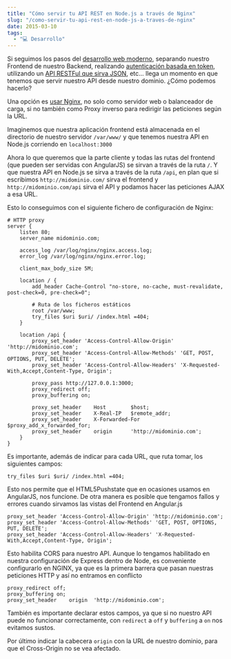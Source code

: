 ```yaml
---
title: "Cómo servir tu API REST en Node.js a través de Nginx"
slug: "/como-servir-tu-api-rest-en-node-js-a-traves-de-nginx"
date: 2015-03-10
tags:
  - "💻 Desarrollo"
---
```

Si seguimos los pasos del [desarrollo web moderno](http://www.slideshare.net/CarlosAzaustre/curso-de-desarrollo-web-de-platzi), separando nuestro Frontend de nuestro Backend, realizando [autenticación basada en token](/que-es-la-autenticacion-con-token/), utilizando un [API RESTFul que sirva JSON](/como-crear-una-api-rest-usando-node-js), etc... llega un momento en que tenemos que servir nuestro API desde nuestro dominio. ¿Cómo podemos hacerlo?

Una opción es [usar Nginx](/como-configurar-nginx-con-node-js-en-produccion/), no solo como servidor web o balanceador de carga, si no también como Proxy inverso para redirigir las peticiones según la URL.

Imaginemos que nuestra aplicación frontend está almacenada en el directorio de nuestro servidor `/var/www/` y que tenemos nuestra API en Node.js corriendo en `localhost:3000`

Ahora lo que queremos que la parte cliente y todas las rutas del frontend (que pueden ser servidas con AngularJS) se sirvan a través de la ruta `/`. Y que nuestra API en Node.js se sirva a través de la ruta `/api`, en plan que si escribimos `http://midominio.com/` sirva el frontend y `http://midominio.com/api` sirva el API y podamos hacer las peticiones AJAX a esa URL.

Esto lo conseguimos con el siguiente fichero de configuración de Nginx:

```shell
# HTTP proxy
server {
	listen 80;
	server_name midominio.com;

	access_log /var/log/nginx/nginx.access.log;
	error_log /var/log/nginx/nginx.error.log;

	client_max_body_size 5M;

	location / {
		add_header Cache-Control "no-store, no-cache, must-revalidate, post-check=0, pre-check=0";

		# Ruta de los ficheros estáticos
		root /var/www;
		try_files $uri $uri/ /index.html =404;
	}

	location /api {
		proxy_set_header 'Access-Control-Allow-Origin' 'http://midominio.com';
		proxy_set_header 'Access-Control-Allow-Methods' 'GET, POST, OPTIONS, PUT, DELETE';
		proxy_set_header 'Access-Control-Allow-Headers' 'X-Requested-With,Accept,Content-Type, Origin';

		proxy_pass http://127.0.0.1:3000;
		proxy_redirect off;
		proxy_buffering on;

		proxy_set_header	Host		$host;
		proxy_set_header	X-Real-IP	$remote_addr;
		proxy_set_header	X-Forwarded-For $proxy_add_x_forwarded_for;
		proxy_set_header	origin		'http://midominio.com';
	}
}
```

Es importante, además de indicar para cada URL, que ruta tomar, los siguientes campos: 

```shell
try_files $uri $uri/ /index.html =404;
```
Esto nos permite que el HTML5Pushstate que en ocasiones usamos en AngularJS, nos funcione. De otra manera es posible que tengamos fallos y errores cuando sirvamos las vistas del Frontend en Angular.js

```shell
proxy_set_header 'Access-Control-Allow-Origin' 'http://midominio.com';
proxy_set_header 'Access-Control-Allow-Methods' 'GET, POST, OPTIONS, PUT, DELETE';
proxy_set_header 'Access-Control-Allow-Headers' 'X-Requested-With,Accept,Content-Type, Origin';
```
Esto habilita CORS para nuestro API. Aunque lo tengamos habilitado en nuestra configuración de Express dentro de Node, es conveniente configurarlo en NGINX, ya que es la primera barrera que pasan nuestras peticiones HTTP y así no entramos en conflicto

```shell
proxy_redirect off;
proxy_buffering on;
proxy_set_header	origin	'http://midominio.com';
```

También es importante declarar estos campos, ya que si no nuestro API puede no funcionar correctamente, con `redirect` a `off` y `buffering` a `on` nos evitamos sustos.

Por último indicar la cabecera `origin` con la URL de nuestro dominio, para que el Cross-Origin no se vea afectado.
